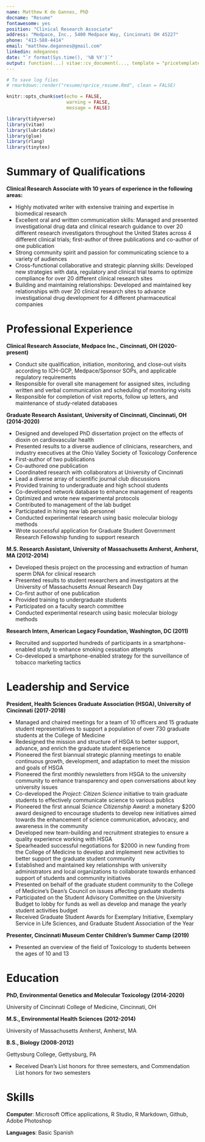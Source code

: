 ```yaml
---
name: Matthew K de Gannes, PhD
docname: "Resume"
fontawesome: yes
position: "Clinical Research Associate"
address: "Medpace, Inc., 5400 Medpace Way, Cincinnati OH 45227"
phone: "413-588-4414"
email: "matthew.degannes@gmail.com"
linkedin: mdegannes
date: "`r format(Sys.time(), '%B %Y')`"
output: function(...) vitae::cv_document(..., template = "pricetemplate.tex", citation_package = "biblatex")
---
```


```r
# To save log files
# rmarkdown::render("resume/nprice_resume.Rmd", clean = FALSE)

knitr::opts_chunk$set(echo = FALSE, 
                      warning = FALSE, 
                      message = FALSE)

library(tidyverse)
library(vitae)
library(lubridate)
library(glue)
library(rlang)
library(tinytex)
```

# Summary of Qualifications

**Clinical Research Associate with 10 years of experience in the following areas:**

  * Highly motivated writer with extensive training and expertise in biomedical research
  * Excellent oral and written communication skills: Managed and presented investigational drug data and clinical research guidance to over 20 different research investigators throughout the United States across 4 different clinical trials; first-author of three publications and co-author of one publication
  * Strong community spirit and passion for communicating science to a variety of audiences
  * Cross-functional collaborative and strategic planning skills: Developed new strategies with data, regulatory and clinical trial teams to optimize compliance for over 20 different clinical research sites
  * Building and maintaining relationships: Developed and maintained key relationships with over 20 clinical research sites to advance investigational drug development for 4 different pharmaceutical companies
  
# Professional Experience

**Clinical Research Associate, Medpace Inc., Cincinnati, OH (2020-present)**

  * Conduct site qualification, initiation, monitoring, and close-out visits according to ICH-GCP, Medpace/Sponsor SOPs, and applicable regulatory requirements
  * Responsible for overall site management for assigned sites, including written and verbal communication and scheduling of monitoring visits
  * Responsible for completion of visit reports, follow up letters, and maintenance of study-related databases

**Graduate Research Assistant, University of Cincinnati, Cincinnati, OH (2014-2020)**

  * Designed and developed PhD dissertation project on the effects of dioxin on cardiovascular health
  * Presented results to a diverse audience of clinicians, researchers, and industry executives at the Ohio Valley Society of Toxicology Conference
  * First-author of two publications
  * Co-authored one publication
  * Coordinated research with collaborators at University of Cincinnati
  * Lead a diverse array of scientific journal club discussions
  * Provided training to undergraduate and high school students
  * Co-developed network database to enhance management of reagents
  * Optimized and wrote new experimental protocols
  * Contributed to management of the lab budget
  * Participated in hiring new lab personnel
  * Conducted experimental research using basic molecular biology methods  
  * Wrote successful application for Graduate Student Government Research Fellowship funding to support research

**M.S. Research Assistant, University of Massachusetts Amherst, Amherst, MA (2012-2014)**

  * Developed thesis project on the processing and extraction of human sperm DNA for clinical research
  * Presented results to student researchers and investigators at the University of Massachusetts Annual Research Day
  * Co-first author of one publication
  * Provided training to undergraduate students
  * Participated on a faculty search committee
  * Conducted experimental research using basic molecular biology methods  

**Research Intern, American Legacy Foundation, Washington, DC (2011)**

  * Recruited and supported hundreds of participants in a smartphone-enabled study to enhance smoking cessation attempts
  * Co-developed a smartphone-enabled strategy for the surveillance of tobacco marketing tactics

# Leadership and Service

**President, Health Sciences Graduate Association (HSGA), University of Cincinnati (2017-2018)**

  * Managed and chaired meetings for a team of 10 officers and 15 graduate student representatives to support a population of over 730 graduate students at the College of Medicine
  * Redesigned the mission and structure of HSGA to better support, advance, and enrich the graduate student experience
  * Pioneered the first biannual strategic planning meetings to enable continuous growth, development, and adaptation to meet the mission and goals of HSGA
  * Pioneered the first monthly newsletters from HSGA to the university community to enhance transparency and open conversations about key university issues
  * Co-developed the *Project: Citizen Science* initiative to train graduate students to effectively communicate science to various publics
  * Pioneered the first annual *Science Citizenship Award*: a monetary $200 award designed to encourage students to develop new initiatives aimed towards the enhancement of science communication, advocacy, and awareness in the community
  * Developed new team-building and recruitment strategies to ensure a quality experience working with HSGA
  * Spearheaded successful negotiations for $2000 in new funding from the College of Medicine to develop and implement new activities to better support the graduate student community
  * Established and maintained key relationships with university administrators and local organizations to collaborate towards enhanced support of students and community initiatives
  * Presented on behalf of the graduate student community to the College of Medicine's Dean's Council on issues affecting graduate students
  * Participated on the Student Advisory Committee on the University Budget to lobby for funds as well as develop and manage the yearly student activities budget
  * Received Graduate Student Awards for Exemplary Initiative, Exemplary Service in Life Sciences, and Graduate Student Association of the Year

**Presenter, Cincinnati Museum Center Children's Summer Camp (2019)**

  * Presented an overview of the field of Toxicology to students between the ages of 10 and 13

# Education

**PhD, Environmental Genetics and Molecular Toxicology (2014-2020)**  

University of Cincinnati College of Medicine, Cincinnati, OH


**M.S., Environmental Health Sciences (2012-2014)**  

University of Massachusetts Amherst, Amherst, MA

**B.S., Biology (2008-2012)**  

Gettysburg College, Gettysburg, PA

  * Received Dean's List honors for three semesters, and Commendation List honors for two semesters

# Skills

**Computer**: Microsoft Office applications, R Studio, R Markdown, Github, Adobe Photoshop  

**Languages**: Basic Spanish